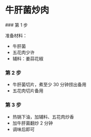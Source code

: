 # 牛肝菌炒肉


<Steps>
### 第 1 步

准备材料：

- 牛肝菌
- 五花肉少许
- 辅料：姜蒜花椒

### 第 2 步

- 牛肝菌切片，煮至少 30 分钟捞出备用
- 五花肉切片备用

### 第 3 步

- 热锅下油，加辅料、五花肉炒香
- 加牛肝菌翻炒 2 分钟
- 调味后即可

</Steps>